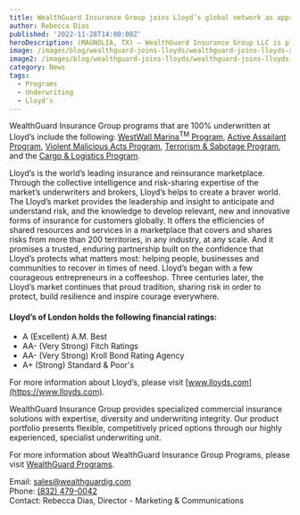 ```yaml
---
title: WealthGuard Insurance Group joins Lloyd’s global network as approved Coverholder
author: Rebecca Dias
published: '2022-11-28T14:00:00Z'
heroDescription: (MAGNOLIA, TX) — WealthGuard Insurance Group LLC is pleased to announce that it has joined the Lloyd’s global network as a Lloyd’s approved Coverholder.
image: /images/blog/wealthguard-joins-lloyds/wealthguard-joins-lloyds-sm.jpg
image2: /images/blog/wealthguard-joins-lloyds/wealthguard-joins-lloyds-lg.jpg
category: News
tags:
  - Programs
  - Underwriting
  - Lloyd's
---
```


WealthGuard Insurance Group programs that are 100% underwritten at Lloyd’s include the following: [WestWall Marina<sup>TM</sup> Program](/programs/westwall-marina-package), [Active Assailant Program](/programs/active-assailant), [Violent Malicious Acts Program](/programs/violent-malicious-acts), [Terrorism & Sabotage Program](/programs/terrorism-and-sabotage), and the [Cargo & Logistics Program](/programs/cargo-and-logistics).

Lloyd’s is the world’s leading insurance and reinsurance marketplace. Through the collective intelligence and risk-sharing expertise of the market’s underwriters and brokers, Lloyd’s helps to create a braver world. The Lloyd’s market provides the leadership and insight to anticipate and understand risk, and the knowledge to develop relevant, new and innovative forms of insurance for customers globally. It offers the efficiencies of shared resources and services in a marketplace that covers and shares risks from more than 200 territories, in any industry, at any scale. And it promises a trusted, enduring partnership built on the confidence that Lloyd’s protects what matters most: helping people, businesses and communities to recover in times of need. Lloyd’s began with a few courageous entrepreneurs in a coffeeshop. Three centuries later, the Lloyd’s market continues that proud tradition, sharing risk in order to protect, build resilience and inspire courage everywhere.

#### Lloyd’s of London holds the following financial ratings:

- A (Excellent) A.M. Best
- AA- (Very Strong) Fitch Ratings
- AA- (Very Strong) Kroll Bond Rating Agency
- A+ (Strong) Standard & Poor's

For more information about Lloyd’s, please visit [www.lloyds.com](https://www.lloyds.com).

WealthGuard Insurance Group provides specialized commercial insurance solutions with expertise, diversity and underwriting integrity. Our product portfolio presents flexible, competitively priced options through our highly experienced, specialist underwriting unit.

For more information about WealthGuard Insurance Group Programs, please visit [WealthGuard Programs](/programs).

Email: [sales@wealthguardig.com](mailto:sales@wealthguardig.com)<br />
Phone: [(832) 479-0042](tel:8324790042)<br />
Contact: Rebecca Dias, Director - Marketing & Communications
